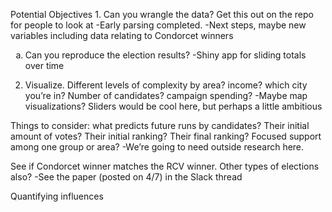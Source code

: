 Potential Objectives 
1. Can you wrangle the data? Get this out on the repo for people to look at
  -Early parsing completed. 
  -Next steps, maybe new variables including data relating to Condorcet winners   
   
a. Can you reproduce the election results? 
  -Shiny app for sliding totals over time

2. Visualize. Different levels of complexity by area? income? which city you're in? Number of candidates? campaign spending?
  -Maybe map visualizations? Sliders would be cool here, but perhaps a little ambitious  


Things to consider: what predicts future runs by candidates? Their initial amount of votes? Their initial ranking? Their final ranking? Focused support among one group or area?
  -We're going to need outside research here. 

See if Condorcet winner matches the RCV winner. Other types of elections also?
-See the paper (posted on 4/7) in the Slack thread 

Quantifying influences 